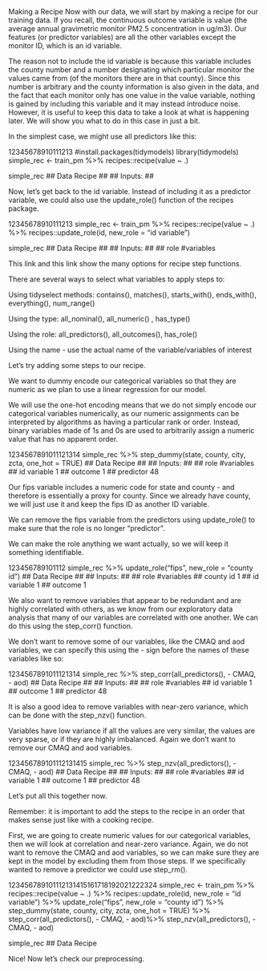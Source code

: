 Making a Recipe
Now with our data, we will start by making a recipe for our training data. If you recall, the continuous outcome variable is value (the average annual gravimetric monitor PM2.5 concentration in ug/m3). Our features (or predictor variables) are all the other variables except the monitor ID, which is an id variable.

The reason not to include the id variable is because this variable includes the county number and a number designating which particular monitor the values came from (of the monitors there are in that county). Since this number is arbitrary and the county information is also given in the data, and the fact that each monitor only has one value in the value variable, nothing is gained by including this variable and it may instead introduce noise. However, it is useful to keep this data to take a look at what is happening later. We will show you what to do in this case in just a bit.

In the simplest case, we might use all predictors like this:

12345678910111213
#install.packages(tidymodels)
library(tidymodels)
simple_rec <- train_pm %>%
  recipes::recipe(value ~ .)

simple_rec
## Data Recipe
## 
## Inputs:
## 

Now, let’s get back to the id variable. Instead of including it as a predictor variable, we could also use the update_role() function of the recipes package.

12345678910111213
simple_rec <- train_pm %>%
  recipes::recipe(value ~ .) %>%
  recipes::update_role(id, new_role = "id variable")

simple_rec
## Data Recipe
## 
## Inputs:
## 
##         role #variables

This link and this link show the many options for recipe step functions.

There are several ways to select what variables to apply steps to:

Using tidyselect methods: contains(), matches(), starts_with(), ends_with(), everything(), num_range()

Using the type: all_nominal(), all_numeric() , has_type()

Using the role: all_predictors(), all_outcomes(), has_role()

Using the name - use the actual name of the variable/variables of interest

Let’s try adding some steps to our recipe.

We want to dummy encode our categorical variables so that they are numeric as we plan to use a linear regression for our model.

We will use the one-hot encoding means that we do not simply encode our categorical variables numerically, as our numeric assignments can be interpreted by algorithms as having a particular rank or order. Instead, binary variables made of 1s and 0s are used to arbitrarily assign a numeric value that has no apparent order.

1234567891011121314
simple_rec %>%
  step_dummy(state, county, city, zcta, one_hot = TRUE)
## Data Recipe
## 
## Inputs:
## 
##         role #variables
##  id variable          1
##      outcome          1
##    predictor         48

Our fips variable includes a numeric code for state and county - and therefore is essentially a proxy for county. Since we already have county, we will just use it and keep the fips ID as another ID variable.

We can remove the fips variable from the predictors using update_role() to make sure that the role is no longer "predictor".

We can make the role anything we want actually, so we will keep it something identifiable.

123456789101112
simple_rec %>%
  update_role("fips", new_role = "county id")
## Data Recipe
## 
## Inputs:
## 
##         role #variables
##    county id          1
##  id variable          1
##      outcome          1

We also want to remove variables that appear to be redundant and are highly correlated with others, as we know from our exploratory data analysis that many of our variables are correlated with one another. We can do this using the step_corr() function.

We don’t want to remove some of our variables, like the CMAQ and aod variables, we can specify this using the - sign before the names of these variables like so:

1234567891011121314
simple_rec %>%
  step_corr(all_predictors(), - CMAQ, - aod)
## Data Recipe
## 
## Inputs:
## 
##         role #variables
##  id variable          1
##      outcome          1
##    predictor         48

It is also a good idea to remove variables with near-zero variance, which can be done with the step_nzv() function.

Variables have low variance if all the values are very similar, the values are very sparse, or if they are highly imbalanced. Again we don’t want to remove our CMAQ and aod variables.

123456789101112131415
simple_rec %>%
  step_nzv(all_predictors(), - CMAQ, - aod)
## Data Recipe
## 
## Inputs:
## 
##         role #variables
##  id variable          1
##      outcome          1
##    predictor         48

Let’s put all this together now.

Remember: it is important to add the steps to the recipe in an order that makes sense just like with a cooking recipe.

First, we are going to create numeric values for our categorical variables, then we will look at correlation and near-zero variance. Again, we do not want to remove the CMAQ and aod variables, so we can make sure they are kept in the model by excluding them from those steps. If we specifically wanted to remove a predictor we could use step_rm().

123456789101112131415161718192021222324
simple_rec <- train_pm %>%
  recipes::recipe(value ~ .) %>%
  recipes::update_role(id, new_role = "id variable") %>%
  update_role("fips", new_role = "county id") %>%
  step_dummy(state, county, city, zcta, one_hot = TRUE) %>%
  step_corr(all_predictors(), - CMAQ, - aod)%>%
  step_nzv(all_predictors(), - CMAQ, - aod)
  
simple_rec
## Data Recipe

Nice! Now let’s check our preprocessing.

